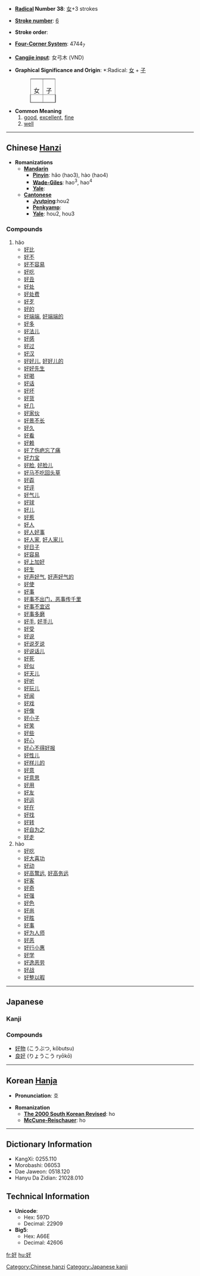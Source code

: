 * '''[[Wiktionary:Chinese radical index| Radical]] Number 38''': [[Wiktionary:Chinese radical index 女|女]]+3 strokes

* '''[[Wiktionary:Chinese total strokes index|Stroke number]]''': [[Wiktionary:Chinese total strokes index 6|6]]

* '''Stroke order''': 

* '''[[Wiktionary:Chinese four corner index|Four-Corner System]]''': 4744<sub>7</sub>

* '''[[Wiktionary:Chinese Cangjie index|Cangjie input]]''': 女弓木 (VND)

* '''Graphical Significance and Origin''': *:Radical: [[女]] + [[子]]
*:<table border=1 style="display:inline;"><tr><td>女</td><td>子</td></tr></table>

* '''Common Meaning'''
*# [[good]], [[excellent]], [[fine]]
*# [[well]]


----

== Chinese [[Hanzi]] ==

* '''Romanizations'''
** '''[[Mandarin]]'''
*** '''[[Pinyin]]''': hǎo (hao3), hào (hao4)
*** '''[[Wade-Giles]]''': hao<sup>3</sup>, hao<sup>4</sup>
*** '''[[Yale]]''': 
** '''[[Cantonese]]'''
*** '''[[Jyutping]]''':hou2
*** '''[[Penkyamp]]''': 
*** '''[[Yale]]''': hou2, hou3

===Compounds===
#hǎo
#*[[好比]]
#*[[好不]]
#*[[好不容易]]
#*[[好吃]]
#*[[好丑]]
#*[[好处]]
#*[[好处费]]
#*[[好歹]]
#*[[好的]]
#*[[好端端]], [[好端端的]]
#*[[好多]]
#*[[好法儿]]
#*[[好感]]
#*[[好过]]
#*[[好汉]]
#*[[好好儿]], [[好好儿的]]
#*[[好好先生]]
#*[[好喝]]
#*[[好话]]
#*[[好坏]]
#*[[好货]]
#*[[好几]]
#*[[好家伙]]
#*[[好景不长]]
#*[[好久]]
#*[[好看]]
#*[[好赖]]
#*[[好了伤疤忘了痛]]
#*[[好力宝]]
#*[[好脸]], [[好脸儿]]
#*[[好马不吃回头草]]
#*[[好孬]]
#*[[好评]]
#*[[好气儿]]
#*[[好球]]
#*[[好儿]]
#*[[好惹]]
#*[[好人]]
#*[[好人好事]]
#*[[好人家]], [[好人家儿]]
#*[[好日子]]
#*[[好容易]]
#*[[好上加好]]
#*[[好生]]
#*[[好声好气]], [[好声好气的]]
#*[[好使]]
#*[[好事]]
#*[[好事不出门，恶事传千里]]
#*[[好事不宜迟]]
#*[[好事多磨]]
#*[[好手]], [[好手儿]]
#*[[好受]]
#*[[好说]]
#*[[好说歹说]]
#*[[好说话儿]]
#*[[好死]]
#*[[好似]]
#*[[好天儿]]
#*[[好听]]
#*[[好玩儿]]
#*[[好闻]]
#*[[好戏]]
#*[[好像]]
#*[[好小子]]
#*[[好笑]]
#*[[好些]]
#*[[好心]]
#*[[好心不得好报]]
#*[[好性儿]]
#*[[好样儿的]]
#*[[好意]]
#*[[好意思]]
#*[[好用]]
#*[[好友]]
#*[[好运]]
#*[[好在]]
#*[[好找]]
#*[[好转]]
#*[[好自为之]]
#*[[好走]]
#hào
#*[[好吃]]
#*[[好大喜功]]
#*[[好动]]
#*[[好高鹜远]], [[好高务远]]
#*[[好客]]
#*[[好奇]]
#*[[好强]]
#*[[好色]]
#*[[好尚]]
#*[[好胜]]
#*[[好事]]
#*[[好为人师]]
#*[[好恶]]
#*[[好行小惠]]
#*[[好学]]
#*[[好逸恶劳]]
#*[[好战]]
#*[[好整以暇]]


----

== Japanese ==
===Kanji===
{{kanji|[[こう]] ([[kō]])|[[このむ]] ([[konomu]]), [[すく]] ([[suku]]), [[よい]] ([[yoi]])}}

===Compounds===
*[[好物]] (こうぶつ, kōbutsu)
*[[良好]] (りょうこう ryōkō)

----

== Korean [[Hanja]] ==

* '''Pronunciation''': 호

* '''Romanization'''
** '''[[The 2000 South Korean Revised Romanization|The 2000 South Korean Revised]]''': ho
** '''[[McCune-Reischauer]]''': ho

----

== Dictionary Information ==

* KangXi: 0255.110
* Morobashi: 06053
* Dae Jaweon: 0518.120
* Hanyu Da Zidian: 21028.010

== Technical Information ==

* '''Unicode''':
** Hex: 597D
** Decimal: 22909
* '''Big5''':
** Hex: A66E
** Decimal: 42606

[[Category:Chinese hanzi]]
[[Category:Japanese kanji]]

[[fr:好]]
[[hu:好]]
